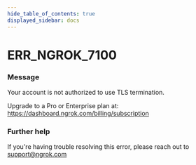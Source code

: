 ```yaml
---
hide_table_of_contents: true
displayed_sidebar: docs
---
```



# ERR_NGROK_7100

### Message

Your account is not authorized to use TLS termination.

Upgrade to a Pro or Enterprise plan at: https://dashboard.ngrok.com/billing/subscription

### Further help

If you're having trouble resolving this error, please reach out to [support@ngrok.com](mailto:support@ngrok.com?subject=Help%20with%20ERR_NGROK_7100)

<ErrorDetails error="err_ngrok_7100" />
